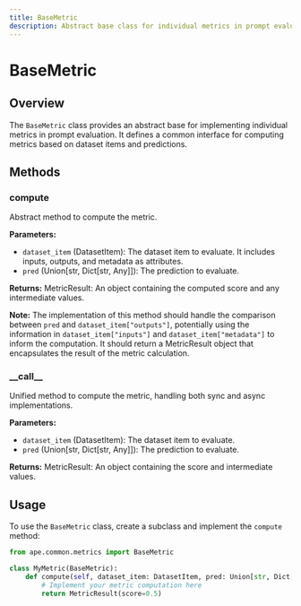 ```yaml
---
title: BaseMetric
description: Abstract base class for individual metrics in prompt evaluation.
---
```


# BaseMetric

## Overview

The `BaseMetric` class provides an abstract base for implementing individual metrics in prompt evaluation. It defines a common interface for computing metrics based on dataset items and predictions.

## Methods

### compute

Abstract method to compute the metric.

**Parameters:**

- `dataset_item` (DatasetItem): The dataset item to evaluate. It includes inputs, outputs, and metadata as attributes.
- `pred` (Union[str, Dict[str, Any]]): The prediction to evaluate.

**Returns:**
MetricResult: An object containing the computed score and any intermediate values.

**Note:**
The implementation of this method should handle the comparison between `pred` and `dataset_item["outputs"]`,
potentially using the information in `dataset_item["inputs"]` and `dataset_item["metadata"]` to inform the computation.
It should return a MetricResult object that encapsulates the result of the metric calculation.

### \_\_call\_\_

Unified method to compute the metric, handling both sync and async implementations.

**Parameters:**

- `dataset_item` (DatasetItem): The dataset item to evaluate.
- `pred` (Union[str, Dict[str, Any]]): The prediction to evaluate.

**Returns:**
MetricResult: An object containing the score and intermediate values.

## Usage

To use the `BaseMetric` class, create a subclass and implement the `compute` method:

```python
from ape.common.metrics import BaseMetric

class MyMetric(BaseMetric):
    def compute(self, dataset_item: DatasetItem, pred: Union[str, Dict[str, Any]]) -> MetricResult:
        # Implement your metric computation here
        return MetricResult(score=0.5)
```
